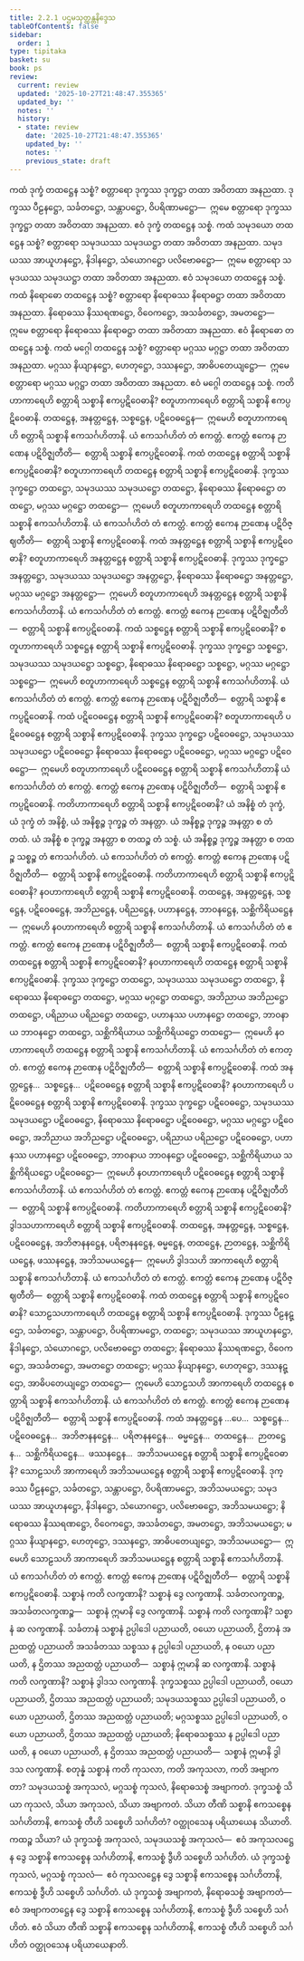 ```yaml
---
title: 2.2.1 ပဌမသုတ္တန္တနိဒ္ဒေသ
tableOfContents: false
sidebar:
  order: 1
type: tipitaka
basket: su
book: ps
review:
  current: review
  updated: '2025-10-27T21:48:47.355365'
  updated_by: ''
  notes: ''
  history:
  - state: review
    date: '2025-10-27T21:48:47.355365'
    updated_by: ''
    notes: ''
    previous_state: draft
---
```



<ReviewStatus review={frontmatter.review} showDetails={true} />

<HypothesisAnnotation frontmatter={frontmatter} />

<DynamicBreadcrumb />

<Division number="9" book="ps" e="ch" v="26" p="11">

<Paragraph number="1377" book="ps">
ကထံ ဒုက္ခံ တထဋ္ဌေန သစ္စံ? စတ္တာရော ဒုက္ခဿ ဒုက္ခဋ္ဌာ တထာ အဝိတထာ အနညထာ. ဒုက္ခဿ ပီဠနဋ္ဌော, သင်္ခတဋ္ဌော, သန္တာပဋ္ဌော, ဝိပရိဏာမဋ္ဌော—  ဣမေ စတ္တာရော ဒုက္ခဿ ဒုက္ခဋ္ဌာ တထာ အဝိတထာ အနညထာ. ဧဝံ ဒုက္ခံ တထဋ္ဌေန သစ္စံ.
</Paragraph>

<Paragraph number="1378" book="ps">
ကထံ သမုဒယော တထဋ္ဌေန သစ္စံ? စတ္တာရော သမုဒယဿ သမုဒယဋ္ဌာ တထာ အဝိတထာ အနညထာ. သမုဒယဿ အာယူဟနဋ္ဌော, နိဒါနဋ္ဌော, သံယောဂဋ္ဌော ပလိဗောဓဋ္ဌော—  ဣမေ စတ္တာရော သမုဒယဿ သမုဒယဋ္ဌာ တထာ အဝိတထာ အနညထာ. ဧဝံ သမုဒယော တထဋ္ဌေန သစ္စံ.
</Paragraph>

<Paragraph number="1379" book="ps">
ကထံ နိရောဓော တထဋ္ဌေန သစ္စံ? စတ္တာရော နိရောဓဿ နိရောဓဋ္ဌာ တထာ အဝိတထာ အနညထာ. နိရောဓဿ နိဿရဏဋ္ဌော, ဝိဝေကဋ္ဌော, အသင်္ခတဋ္ဌော, အမတဋ္ဌော—  ဣမေ စတ္တာရော နိရောဓဿ နိရောဓဋ္ဌာ တထာ အဝိတထာ အနညထာ. ဧဝံ နိရောဓော တထဋ္ဌေန သစ္စံ.
</Paragraph>

<Paragraph number="1380" book="ps">
ကထံ မဂ္ဂေါ တထဋ္ဌေန သစ္စံ? စတ္တာရော မဂ္ဂဿ မဂ္ဂဋ္ဌာ တထာ အဝိတထာ အနညထာ. မဂ္ဂဿ နိယျာနဋ္ဌော, ဟေတုဋ္ဌော, ဒဿနဋ္ဌော, အာဓိပတေယျဋ္ဌော—  ဣမေ စတ္တာရော မဂ္ဂဿ မဂ္ဂဋ္ဌာ တထာ အဝိတထာ အနညထာ. ဧဝံ မဂ္ဂေါ တထဋ္ဌေန သစ္စံ.
</Paragraph>

<Paragraph number="1381" book="ps">
ကတိဟာကာရေဟိ စတ္တာရိ သစ္စာနိ ဧကပ္ပဋိဝေဓာနိ? စတူဟာကာရေဟိ စတ္တာရိ သစ္စာနိ ဧကပ္ပဋိဝေဓာနိ. တထဋ္ဌေန, အနတ္တဋ္ဌေန, သစ္စဋ္ဌေန, ပဋိဝေဓဋ္ဌေန—  ဣမေဟိ စတူဟာကာရေဟိ စတ္တာရိ သစ္စာနိ ဧကသင်္ဂဟိတာနိ. ယံ ဧကသင်္ဂဟိတံ တံ ဧကတ္တံ. ဧကတ္တံ ဧကေန ဉာဏေန ပဋိဝိဇ္ဈတီတိ—  စတ္တာရိ သစ္စာနိ ဧကပ္ပဋိဝေဓာနိ.
</Paragraph>

<Paragraph number="1382" book="ps">
ကထံ တထဋ္ဌေန စတ္တာရိ သစ္စာနိ ဧကပ္ပဋိဝေဓာနိ? စတူဟာကာရေဟိ တထဋ္ဌေန စတ္တာရိ သစ္စာနိ ဧကပ္ပဋိဝေဓာနိ. ဒုက္ခဿ ဒုက္ခဋ္ဌော တထဋ္ဌော, သမုဒယဿ သမုဒယဋ္ဌော တထဋ္ဌော, နိရောဓဿ နိရောဓဋ္ဌော တထဋ္ဌော, မဂ္ဂဿ မဂ္ဂဋ္ဌော တထဋ္ဌော—  ဣမေဟိ စတူဟာကာရေဟိ တထဋ္ဌေန စတ္တာရိ သစ္စာနိ ဧကသင်္ဂဟိတာနိ. ယံ ဧကသင်္ဂဟိတံ တံ ဧကတ္တံ. ဧကတ္တံ ဧကေန ဉာဏေန ပဋိဝိဇ္ဈတီတိ—  စတ္တာရိ သစ္စာနိ ဧကပ္ပဋိဝေဓာနိ.
</Paragraph>

<Paragraph number="1383" book="ps">
ကထံ အနတ္တဋ္ဌေန စတ္တာရိ သစ္စာနိ ဧကပ္ပဋိဝေဓာနိ? စတူဟာကာရေဟိ အနတ္တဋ္ဌေန စတ္တာရိ သစ္စာနိ ဧကပ္ပဋိဝေဓာနိ. ဒုက္ခဿ ဒုက္ခဋ္ဌော အနတ္တဋ္ဌော, သမုဒယဿ သမုဒယဋ္ဌော အနတ္တဋ္ဌော, နိရောဓဿ နိရောဓဋ္ဌော အနတ္တဋ္ဌော, မဂ္ဂဿ မဂ္ဂဋ္ဌော အနတ္တဋ္ဌော—  ဣမေဟိ စတူဟာကာရေဟိ အနတ္တဋ္ဌေန စတ္တာရိ သစ္စာနိ ဧကသင်္ဂဟိတာနိ. ယံ ဧကသင်္ဂဟိတံ တံ ဧကတ္တံ. ဧကတ္တံ ဧကေန ဉာဏေန ပဋိဝိဇ္ဈတီတိ—  စတ္တာရိ သစ္စာနိ ဧကပ္ပဋိဝေဓာနိ.
</Paragraph>

<Paragraph number="1384" book="ps">
ကထံ သစ္စဋ္ဌေန စတ္တာရိ သစ္စာနိ ဧကပ္ပဋိဝေဓာနိ? စတူဟာကာရေဟိ သစ္စဋ္ဌေန စတ္တာရိ သစ္စာနိ ဧကပ္ပဋိဝေဓာနိ. ဒုက္ခဿ ဒုက္ခဋ္ဌော သစ္စဋ္ဌော, သမုဒယဿ သမုဒယဋ္ဌော သစ္စဋ္ဌော, နိရောဓဿ နိရောဓဋ္ဌော သစ္စဋ္ဌော, မဂ္ဂဿ မဂ္ဂဋ္ဌော သစ္စဋ္ဌော—  ဣမေဟိ စတူဟာကာရေဟိ သစ္စဋ္ဌေန စတ္တာရိ သစ္စာနိ ဧကသင်္ဂဟိတာနိ. ယံ ဧကသင်္ဂဟိတံ တံ ဧကတ္တံ. ဧကတ္တံ ဧကေန ဉာဏေန ပဋိဝိဇ္ဈတီတိ—  စတ္တာရိ သစ္စာနိ ဧကပ္ပဋိဝေဓာနိ.
</Paragraph>

<Paragraph number="1385" book="ps">
ကထံ ပဋိဝေဓဋ္ဌေန စတ္တာရိ သစ္စာနိ ဧကပ္ပဋိဝေဓာနိ? စတူဟာကာရေဟိ ပဋိဝေဓဋ္ဌေန စတ္တာရိ သစ္စာနိ ဧကပ္ပဋိဝေဓာနိ. ဒုက္ခဿ ဒုက္ခဋ္ဌော ပဋိဝေဓဋ္ဌော, သမုဒယဿ သမုဒယဋ္ဌော ပဋိဝေဓဋ္ဌော နိရောဓဿ နိရောဓဋ္ဌော ပဋိဝေဓဋ္ဌော, မဂ္ဂဿ မဂ္ဂဋ္ဌော ပဋိဝေဓဋ္ဌော—  ဣမေဟိ စတူဟာကာရေဟိ ပဋိဝေဓဋ္ဌေန စတ္တာရိ သစ္စာနိ ဧကသင်္ဂဟိတာနိ ယံ ဧကသင်္ဂဟိတံ တံ ဧကတ္တံ. ဧကတ္တံ ဧကေန ဉာဏေန ပဋိဝိဇ္ဈတီတိ—  စတ္တာရိ သစ္စာနိ ဧကပ္ပဋိဝေဓာနိ.
</Paragraph>

</Division>
<Division number="10" book="ps" e="ch" v="26" p="12">

<Paragraph number="1386" book="ps">
ကတိဟာကာရေဟိ စတ္တာရိ သစ္စာနိ ဧကပ္ပဋိဝေဓာနိ? ယံ အနိစ္စံ တံ ဒုက္ခံ, ယံ ဒုက္ခံ တံ အနိစ္စံ, ယံ အနိစ္စဉ္စ ဒုက္ခဉ္စ တံ အနတ္တာ. ယံ အနိစ္စဉ္စ ဒုက္ခဉ္စ အနတ္တာ စ တံ တထံ. ယံ အနိစ္စံ စ ဒုက္ခဉ္စ အနတ္တာ စ တထဉ္စ တံ သစ္စံ. ယံ အနိစ္စဉ္စ ဒုက္ခဉ္စ အနတ္တာ စ တထဉ္စ သစ္စဉ္စ တံ ဧကသင်္ဂဟိတံ. ယံ ဧကသင်္ဂဟိတံ တံ ဧကတ္တံ. ဧကတ္တံ ဧကေန ဉာဏေန ပဋိဝိဇ္ဈတီတိ—  စတ္တာရိ သစ္စာနိ ဧကပ္ပဋိဝေဓာနိ.
</Paragraph>

<Paragraph number="1387" book="ps">
ကတိဟာကာရေဟိ စတ္တာရိ သစ္စာနိ ဧကပ္ပဋိဝေဓာနိ? နဝဟာကာရေဟိ စတ္တာရိ သစ္စာနိ ဧကပ္ပဋိဝေဓာနိ. တထဋ္ဌေန, အနတ္တဋ္ဌေန, သစ္စဋ္ဌေန, ပဋိဝေဓဋ္ဌေန, အဘိညဋ္ဌေန, ပရိညဋ္ဌေန, ပဟာနဋ္ဌေန, ဘာဝနဋ္ဌေန, သစ္ဆိကိရိယဋ္ဌေန—  ဣမေဟိ နဝဟာကာရေဟိ စတ္တာရိ သစ္စာနိ ဧကသင်္ဂဟိတာနိ. ယံ ဧကသင်္ဂဟိတံ တံ ဧကတ္တံ. ဧကတ္တံ ဧကေန ဉာဏေန ပဋိဝိဇ္ဈတီတိ—  စတ္တာရိ သစ္စာနိ ဧကပ္ပဋိဝေဓာနိ.
</Paragraph>

<Paragraph number="1388" book="ps">
ကထံ တထဋ္ဌေန စတ္တာရိ သစ္စာနိ ဧကပ္ပဋိဝေဓာနိ? နဝဟာကာရေဟိ တထဋ္ဌေန စတ္တာရိ သစ္စာနိ ဧကပ္ပဋိဝေဓာနိ. ဒုက္ခဿ ဒုက္ခဋ္ဌော တထဋ္ဌော, သမုဒယဿ သမုဒယဋ္ဌော တထဋ္ဌော, နိရောဓဿ နိရောဓဋ္ဌော တထဋ္ဌော, မဂ္ဂဿ မဂ္ဂဋ္ဌော တထဋ္ဌော, အဘိညာယ အဘိညဋ္ဌော တထဋ္ဌော, ပရိညာယ ပရိညဋ္ဌော တထဋ္ဌော, ပဟာနဿ ပဟာနဋ္ဌော တထဋ္ဌော, ဘာဝနာယ ဘာဝနဋ္ဌော တထဋ္ဌော, သစ္ဆိကိရိယာယ သစ္ဆိကိရိယဋ္ဌော တထဋ္ဌော—  ဣမေဟိ နဝဟာကာရေဟိ တထဋ္ဌေန စတ္တာရိ သစ္စာနိ ဧကသင်္ဂဟိတာနိ. ယံ ဧကသင်္ဂဟိတံ တံ ဧကတ္တံ. ဧကတ္တံ ဧကေန ဉာဏေန ပဋိဝိဇ္ဈတီတိ—  စတ္တာရိ သစ္စာနိ ဧကပ္ပဋိဝေဓာနိ.
</Paragraph>

<Paragraph number="1389" book="ps">
ကထံ အနတ္တဋ္ဌေန…  သစ္စဋ္ဌေန…  ပဋိဝေဓဋ္ဌေန စတ္တာရိ သစ္စာနိ ဧကပ္ပဋိဝေဓာနိ? နဝဟာကာရေဟိ ပဋိဝေဓဋ္ဌေန စတ္တာရိ သစ္စာနိ ဧကပ္ပဋိဝေဓာနိ. ဒုက္ခဿ ဒုက္ခဋ္ဌော ပဋိဝေဓဋ္ဌော, သမုဒယဿ သမုဒယဋ္ဌော ပဋိဝေဓဋ္ဌော, နိရောဓဿ နိရောဓဋ္ဌော ပဋိဝေဓဋ္ဌော, မဂ္ဂဿ မဂ္ဂဋ္ဌော ပဋိဝေဓဋ္ဌော, အဘိညာယ အဘိညဋ္ဌော ပဋိဝေဓဋ္ဌော, ပရိညာယ ပရိညဋ္ဌော ပဋိဝေဓဋ္ဌော, ပဟာနဿ ပဟာနဋ္ဌော ပဋိဝေဓဋ္ဌော, ဘာဝနာယ ဘာဝနဋ္ဌော ပဋိဝေဓဋ္ဌော, သစ္ဆိကိရိယာယ သစ္ဆိကိရိယဋ္ဌော ပဋိဝေဓဋ္ဌော—  ဣမေဟိ နဝဟာကာရေဟိ ပဋိဝေဓဋ္ဌေန စတ္တာရိ သစ္စာနိ ဧကသင်္ဂဟိတာနိ. ယံ ဧကသင်္ဂဟိတံ တံ ဧကတ္တံ. ဧကတ္တံ ဧကေန ဉာဏေန ပဋိဝိဇ္ဈတီတိ—  စတ္တာရိ သစ္စာနိ ဧကပ္ပဋိဝေဓာနိ.
</Paragraph>

</Division>
<Division number="11" book="ps" e="ch" v="26" p="16">

<Paragraph number="1390" book="ps">
ကတိဟာကာရေဟိ စတ္တာရိ သစ္စာနိ ဧကပ္ပဋိဝေဓာနိ? ဒွါဒသဟာကာရေဟိ စတ္တာရိ သစ္စာနိ ဧကပ္ပဋိဝေဓာနိ. တထဋ္ဌေန, အနတ္တဋ္ဌေန, သစ္စဋ္ဌေန, ပဋိဝေဓဋ္ဌေန, အဘိဇာနနဋ္ဌေန, ပရိဇာနနဋ္ဌေန, ဓမ္မဋ္ဌေန, တထဋ္ဌေန, ဉာတဋ္ဌေန, သစ္ဆိကိရိယဋ္ဌေန, ဖဿနဋ္ဌေန, အဘိသမယဋ္ဌေန—  ဣမေဟိ ဒွါဒသဟိ အာကာရေဟိ စတ္တာရိ သစ္စာနိ ဧကသင်္ဂဟိတာနိ. ယံ ဧကသင်္ဂဟိတံ တံ ဧကတ္တံ. ဧကတ္တံ ဧကေန ဉာဏေန ပဋိဝိဇ္ဈတီတိ—  စတ္တာရိ သစ္စာနိ ဧကပ္ပဋိဝေဓာနိ.
</Paragraph>

<Paragraph number="1391" book="ps">
ကထံ တထဋ္ဌေန စတ္တာရိ သစ္စာနိ ဧကပ္ပဋိဝေဓာနိ? သောဠသဟာကာရေဟိ တထဋ္ဌေန စတ္တာရိ သစ္စာနိ ဧကပ္ပဋိဝေဓာနိ. ဒုက္ခဿ ပီဠနဋ္ဌော, သင်္ခတဋ္ဌော, သန္တာပဋ္ဌော, ဝိပရိဏာမဋ္ဌော, တထဋ္ဌော; သမုဒယဿ အာယူဟနဋ္ဌော, နိဒါနဋ္ဌော, သံယောဂဋ္ဌော, ပလိဗောဓဋ္ဌော တထဋ္ဌော; နိရောဓဿ နိဿရဏဋ္ဌော, ဝိဝေကဋ္ဌော, အသင်္ခတဋ္ဌော, အမတဋ္ဌော တထဋ္ဌော; မဂ္ဂဿ နိယျာနဋ္ဌော, ဟေတုဋ္ဌော, ဒဿနဋ္ဌော, အာဓိပတေယျဋ္ဌော တထဋ္ဌော—  ဣမေဟိ သောဠသဟိ အာကာရေဟိ တထဋ္ဌေန စတ္တာရိ သစ္စာနိ ဧကသင်္ဂဟိတာနိ. ယံ ဧကသင်္ဂဟိတံ တံ ဧကတ္တံ. ဧကတ္တံ ဧကေန ဉာဏေန ပဋိဝိဇ္ဈတီတိ—  စတ္တာရိ သစ္စာနိ ဧကပ္ပဋိဝေဓာနိ.
</Paragraph>

<Paragraph number="1392" book="ps">
ကထံ အနတ္တဋ္ဌေန …ပေ…  သစ္စဋ္ဌေန…  ပဋိဝေဓဋ္ဌေန…  အဘိဇာနနဋ္ဌေန…  ပရိဇာနနဋ္ဌေန…  ဓမ္မဋ္ဌေန…  တထဋ္ဌေန…  ဉာတဋ္ဌေန…  သစ္ဆိကိရိယဋ္ဌေန…  ဖဿနဋ္ဌေန…  အဘိသမယဋ္ဌေန စတ္တာရိ သစ္စာနိ ဧကပ္ပဋိဝေဓာနိ? သောဠသဟိ အာကာရေဟိ အဘိသမယဋ္ဌေန စတ္တာရိ သစ္စာနိ ဧကပ္ပဋိဝေဓာနိ. ဒုက္ခဿ ပီဠနဋ္ဌော, သင်္ခတဋ္ဌော, သန္တာပဋ္ဌော, ဝိပရိဏာမဋ္ဌော, အဘိသမယဋ္ဌော; သမုဒယဿ အာယူဟနဋ္ဌော, နိဒါနဋ္ဌော, သံယောဂဋ္ဌော, ပလိဗောဓဋ္ဌော, အဘိသမယဋ္ဌော; နိရောဓဿ နိဿရဏဋ္ဌော, ဝိဝေကဋ္ဌော, အသင်္ခတဋ္ဌော, အမတဋ္ဌော, အဘိသမယဋ္ဌော; မဂ္ဂဿ နိယျာနဋ္ဌော, ဟေတုဋ္ဌော, ဒဿနဋ္ဌော, အာဓိပတေယျဋ္ဌော, အဘိသမယဋ္ဌော—  ဣမေဟိ သောဠသဟိ အာကာရေဟိ အဘိသမယဋ္ဌေန စတ္တာရိ သစ္စာနိ ဧကသင်္ဂဟိတာနိ. ယံ ဧကသင်္ဂဟိတံ တံ ဧကတ္တံ. ဧကတ္တံ ဧကေန ဉာဏေန ပဋိဝိဇ္ဈတီတိ—  စတ္တာရိ သစ္စာနိ ဧကပ္ပဋိဝေဓာနိ.
</Paragraph>

</Division>
<Division number="12" book="ps" e="ch" v="26" p="16">

<Paragraph number="1393" book="ps">
သစ္စာနံ ကတိ လက္ခဏာနိ? သစ္စာနံ ဒွေ လက္ခဏာနိ. သင်္ခတလက္ခဏဉ္စ, အသင်္ခတလက္ခဏဉ္စ—  သစ္စာနံ ဣမာနိ ဒွေ လက္ခဏာနိ.
</Paragraph>

<Paragraph number="1394" book="ps">
သစ္စာနံ ကတိ လက္ခဏာနိ? သစ္စာနံ ဆ လက္ခဏာနိ. သင်္ခတာနံ သစ္စာနံ ဥပ္ပါဒေါ ပညာယတိ, ဝယော ပညာယတိ, ဌိတာနံ အညထတ္တံ ပညာယတိ အသင်္ခတဿ သစ္စဿ န ဥပ္ပါဒေါ ပညာယတိ, န ဝယော ပညာယတိ, န ဌိတဿ အညထတ္တံ ပညာယတိ—  သစ္စာနံ ဣမာနိ ဆ လက္ခဏာနိ.
</Paragraph>

<Paragraph number="1395" book="ps">
သစ္စာနံ ကတိ လက္ခဏာနိ? သစ္စာနံ ဒွါဒသ လက္ခဏာနိ. ဒုက္ခသစ္စဿ ဥပ္ပါဒေါ ပညာယတိ, ဝယော ပညာယတိ, ဌိတဿ အညထတ္တံ ပညာယတိ; သမုဒယသစ္စဿ ဥပ္ပါဒေါ ပညာယတိ, ဝယော ပညာယတိ, ဌိတဿ အညထတ္တံ ပညာယတိ; မဂ္ဂသစ္စဿ ဥပ္ပါဒေါ ပညာယတိ, ဝယော ပညာယတိ, ဌိတဿ အညထတ္တံ ပညာယတိ; နိရောဓသစ္စဿ န ဥပ္ပါဒေါ ပညာယတိ, န ဝယော ပညာယတိ, န ဌိတဿ အညထတ္တံ ပညာယတိ—  သစ္စာနံ ဣမာနိ ဒွါဒသ လက္ခဏာနိ.
</Paragraph>

<Paragraph number="1396" book="ps">
စတုန္နံ သစ္စာနံ ကတိ ကုသလာ, ကတိ အကုသလာ, ကတိ အဗျာကတာ? သမုဒယသစ္စံ အကုသလံ, မဂ္ဂသစ္စံ ကုသလံ, နိရောဓသစ္စံ အဗျာကတံ. ဒုက္ခသစ္စံ သိယာ ကုသလံ, သိယာ အကုသလံ, သိယာ အဗျာကတံ.
</Paragraph>

<Paragraph number="1397" book="ps">
သိယာ တီဏိ သစ္စာနိ ဧကသစ္စေန သင်္ဂဟိတာနိ, ဧကသစ္စံ တီဟိ သစ္စေဟိ သင်္ဂဟိတံ? ဝတ္ထုဝသေန ပရိယာယေန သိယာတိ. ကထဉ္စ သိယာ? ယံ ဒုက္ခသစ္စံ အကုသလံ, သမုဒယသစ္စံ အကုသလံ—  ဧဝံ အကုသလဋ္ဌေန ဒွေ သစ္စာနိ ဧကသစ္စေန သင်္ဂဟိတာနိ, ဧကသစ္စံ ဒွီဟိ သစ္စေဟိ သင်္ဂဟိတံ. ယံ ဒုက္ခသစ္စံ ကုသလံ, မဂ္ဂသစ္စံ ကုသလံ—  ဧဝံ ကုသလဋ္ဌေန ဒွေ သစ္စာနိ ဧကသစ္စေန သင်္ဂဟိတာနိ, ဧကသစ္စံ ဒွီဟိ သစ္စေဟိ သင်္ဂဟိတံ. ယံ ဒုက္ခသစ္စံ အဗျာကတံ, နိရောဓသစ္စံ အဗျာကတံ—  ဧဝံ အဗျာကတဋ္ဌေန ဒွေ သစ္စာနိ ဧကသစ္စေန သင်္ဂဟိတာနိ, ဧကသစ္စံ ဒွီဟိ သစ္စေဟိ သင်္ဂဟိတံ. ဧဝံ သိယာ တီဏိ သစ္စာနိ ဧကသစ္စေန သင်္ဂဟိတာနိ, ဧကသစ္စံ တီဟိ သစ္စေဟိ သင်္ဂဟိတံ ဝတ္ထုဝသေန ပရိယာယေနာတိ.
</Paragraph>
</Division>